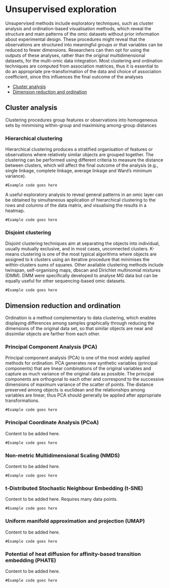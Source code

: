 # Unsupervised exploration

Unsupervised methods include exploratory techniques, such as cluster analysis and ordination-based visualisation methods, which reveal the structure and main patterns of the omic datasets without prior information about experimental design. These procedures might reveal that the observations are structured into meaningful groups or that variables can be reduced to fewer dimensions. Researchers can then opt for using the outputs of these analyses, rather than the original multidimensional datasets, for the multi-omic data integration. Most clustering and ordination techniques are computed from association matrices, thus it is essential to do an appropriate pre-transformation of the data and choice of association coefficient, since this influences the final outcome of the analyses

* [Cluster analysis](#cluster-analysis)
* [Dimension reduction and ordination](#dimension-reduction-ordination)

## Cluster analysis {#cluster-analysis}

Clustering procedures group features or observations into homogeneous sets by minimising within-group and maximising among-group distances

### Hierarchical clustering {#hierarchical-clustering}

Hierarchical clustering produces a stratified organisation of features or observations where relatively similar objects are grouped together. The clustering can be performed using different criteria to measure the distance between clusters, which will affect the final outcome of the analysis (e.g., single linkage, complete linkage, average linkage and Ward’s minimum variance).

```
#Example code goes here
```

A useful exploratory analysis to reveal general patterns in an omic layer can be obtained by simultaneous application of hierarchical clustering to the rows and columns of the data matrix, and visualising the results in a heatmap.

```
#Example code goes here
```

### Disjoint clustering {#disjoint-clustering}

Disjoint clustering techniques aim at separating the objects into individual, usually mutually exclusive, and in most cases, unconnected clusters. K-means clustering is one of the most typical algorithms where objects are assigned to k clusters using an iterative procedure that minimises the within-clusters sums of squares. Other available clustering methods include twinspan, self-organising maps, dbscan and Dirichlet multinomial mixtures (DMM). DMM were specifically developed to analyse MG data but can be equally useful for other sequencing-based omic datasets.

```
#Example code goes here
```

## Dimension reduction and ordination {#dimension-reduction-ordination}

Ordination is a method complementary to data clustering, which enables displaying differences among samples graphically through reducing the dimensions of the original data set, so that similar objects are near and dissimilar objects are farther from each other.

### Principal Component Analysis (PCA) {#pca}

Principal component analysis (PCA) is one of the most widely applied methods for ordination. PCA generates new synthetic variables (principal components) that are linear combinations of the original variables and capture as much variance of the original data as possible. The principal components are orthogonal to each other and correspond to the successive dimensions of maximum variance of the scatter of points. The distance preserved among objects is euclidean and the relationships among variables are linear, thus PCA should generally be applied after appropriate transformations.

```
#Example code goes here
```

### Principal Coordinate Analysis (PCoA) {#pcoa}

Content to be added here.

```
#Example code goes here
```

### Non-metric Multidimensional Scaling (NMDS) {#nmds}

Content to be added here.

```
#Example code goes here
```

### t-Distributed Stochastic Neighbour Embedding (t-SNE) {#t-sne}

Content to be added here.
Requires many data points.

```
#Example code goes here
```

### Uniform manifold approximation and projection (UMAP) {#umap}

Content to be added here.

```
#Example code goes here
```

### Potential of heat diffusion for affinity-based transition embedding (PHATE) {#phate}

Content to be added here.

```
#Example code goes here
```

